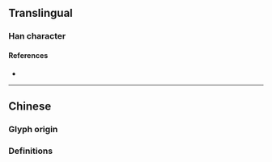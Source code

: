 {{also|牘}}
{{character info}}
==Translingual==

===Han character===
{{Han char|rn=91|rad=片|as=08|sn=12|four=|canj=LLJNK,LNJNK|ids=⿰片卖}}

====References====
* {{Han ref|kx=0693.391|hdz=32016.240|uh=724D|ud=29261}}

----

==Chinese==

===Glyph origin===
{{Han simp|牘|f=賣|t=卖}}

===Definitions===
{{zh-see|牘}}